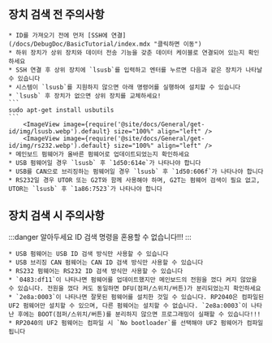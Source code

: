 ## 장치 검색 전 주의사항

    * ID를 가져오기 전에 먼저 [SSH에 연결](/docs/DebugDoc/BasicTutorial/index.mdx "클릭하면 이동") 
    * 하위 장치가 상위 장치와 데이터 전송 기능을 갖춘 데이터 케이블로 연결되어 있는지 확인하세요
    * SSH 연결 후 상위 장치에 `lsusb`를 입력하고 엔터를 누르면 다음과 같은 장치가 나타날 수 있습니다
    * 시스템이 `lsusb`를 지원하지 않으면 아래 명령어를 실행하여 설치할 수 있습니다
    * `lsusb` 후 장치가 없으면 상위 장치를 교체하세요!
    ```
    sudo apt-get install usbutils
    ```
        <ImageView image={require('@site/docs/General/get-id/img/lsusb.webp').default} size="100%" align="left" />
        <ImageView image={require('@site/docs/General/get-id/img/rs232.webp').default} size="100%" align="left" />
    * 메인보드 펌웨어가 올바른 펌웨어로 업데이트되었는지 확인하세요
    * USB 펌웨어일 경우 `lsusb` 후 `1d50:614e`가 나타나야 합니다
    * USB를 CAN으로 브리징하는 펌웨어일 경우 `lsusb` 후 `1d50:606f`가 나타나야 합니다
    * RS232일 경우 UTOR 또는 G2T와 함께 사용해야 하며, G2T는 펌웨어 검색이 필요 없고, UTOR는 `lsusb` 후 `1a86:7523`가 나타나야 합니다

## 장치 검색 시 주의사항

:::danger 알아두세요
ID 검색 명령을 혼용할 수 없습니다!!!
:::

    * USB 펌웨어는 USB ID 검색 방식만 사용할 수 있습니다
    * USB 브리징 CAN 펌웨어는 CAN ID 검색 방식만 사용할 수 있습니다
    * RS232 펌웨어는 RS232 ID 검색 방식만 사용할 수 있습니다
    * `0483:df11`이 나타나면 펌웨어를 업데이트했지만 메인보드의 전원을 껐다 켜지 않았을 수 있습니다. 전원을 껐다 켜도 동일하면 DFU(점퍼/스위치/버튼)가 분리되었는지 확인하세요
    * `2e8a:0003`이 나타나면 잘못된 펌웨어를 설치한 것일 수 있습니다. RP2040은 컴파일된 UF2 펌웨어만 설치할 수 있으며, 다른 펌웨어는 설치할 수 없습니다. `2e8a:0003`이 나타난 후에는 BOOT(점퍼/스위치/버튼)를 분리하지 않으면 프로그래밍이 실패할 수 있습니다!!!
    * RP2040의 UF2 펌웨어는 컴파일 시 `No bootloader`를 선택해야 UF2 펌웨어가 컴파일됩니다